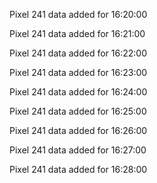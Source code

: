 Pixel 241 data added for 16:20:00

Pixel 241 data added for 16:21:00

Pixel 241 data added for 16:22:00

Pixel 241 data added for 16:23:00

Pixel 241 data added for 16:24:00

Pixel 241 data added for 16:25:00

Pixel 241 data added for 16:26:00

Pixel 241 data added for 16:27:00

Pixel 241 data added for 16:28:00

